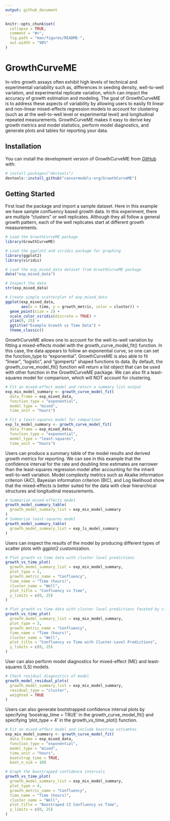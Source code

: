 ```yaml
---
output: github_document
---
```


<!-- README.md is generated from README.Rmd. Please edit that file -->

```r
knitr::opts_chunk$set(
  collapse = TRUE,
  comment = "#>",
  fig.path = "man/figures/README-",
  out.width = "90%"
)
```

# GrowthCurveME

<!-- badges: start -->
<!-- badges: end -->

In-vitro growth assays often exhibit high levels of technical and experimental 
variability such as, differences in seeding density, well-to-well variation, 
and experimental replicate variation, which can impact the accuracy of growth 
estimation and modeling. The goal of GrowthCurveME is to address these aspects 
of variability by allowing users to easily fit linear and non-linear 
mixed-effects regression models to account for clustering 
(such as at the well-to-well level or experimental level) and 
longitudinal repeated measurements. GrowthCurveME makes it easy to derive key
growth metrics and model statistics, perform model diagnostics, and generate
plots and tables for reporting your data.

## Installation

You can install the development version of GrowthCurveME 
from [GitHub](https://github.com/) with:

``` r
# install.packages("devtools")
devtools::install_github("cancermodels-org/GrowthCurveME")
```

## Getting Started

First load the package and import a sample dataset. Here in this example we 
have sample confluency based growth data. In this experiment, there are 
multiple "clusters" or well replicates. Although they all follow a general 
growth pattern, each of the well replicates start at different growth 
measurements. 

```r
# Load the GrowthCurveME package
library(GrowthCurveME)

# Load the ggplot2 and viridis package for graphing
library(ggplot2)
library(viridis)

# Load the exp_mixed_data dataset from GrowthCurveME package
data("exp_mixed_data")

# Inspect the data
str(exp_mixed_data)

# Create simple scatterplot of exp_mixed_data
ggplot(exp_mixed_data,
       aes(x = time, y = growth_metric, color = cluster)) +
  geom_point(size = 2) +
  scale_color_viridis(discrete = TRUE) +
  ylim(0, 25) +
  ggtitle("Example Growth vs Time Data") +
  theme_classic()

```

GrowthCurveME allows one to account for the well-to-well variation by fitting
a mixed-effects model with the growth_curve_model_fit() function. In this 
case, the data appears to follow an exponential curve, so one can set the 
function_type to "exponential". GrowthCurveME is also able to fit "linear", 
"logistic", and "gompertz" shaped functions to data. By default, the 
growth_curve_model_fit() function will return a list object that can be used 
with other function in the GrowthCurveME package. We can also fit a 
least-squares model for comparison, which will NOT account for clustering.  

```r
# Fit an mixed-effect model and return a summary list output
exp_mix_model_summary <- growth_curve_model_fit(
  data_frame = exp_mixed_data,
  function_type = "exponential",
  model_type = "mixed",
  time_unit = "hours")

# Fit a least-squares model for comparison
exp_ls_model_summary <- growth_curve_model_fit(
  data_frame = exp_mixed_data,
  function_type = "exponential",
  model_type = "least-squares",
  time_unit = "hours")

```

Users can produce a summary table of the model results and derived 
growth metrics for reporting. We can see in this example that the confidence 
interval for the rate and doubling time estimates are narrower than the
least-squares regression model after accounting for the inherit well-to-well
variation. Model complexity metrics such as Akaike information criterion (AIC),
Bayesian information criterion (BIC), and Log likelihood show that the 
mixed-effects is better suited for the data with clear hierarchical structures
and longitudinal measurements. 

```r
# Summarize mixed-effects model
growth_model_summary_table(
  growth_model_summary_list = exp_mix_model_summary
)
# Summarize least-squares model
growth_model_summary_table(
  growth_model_summary_list = exp_ls_model_summary
)
```

Users can inspect the results of the model by producing different types of 
scatter plots with ggplot2 customization. 

```r
# Plot growth vs time data with cluster level predictions 
growth_vs_time_plot(
  growth_model_summary_list = exp_mix_model_summary,
  plot_type = 2,
  growth_metric_name = "Confluency",
  time_name = "Time (hours)",
  cluster_name = "Well",
  plot_title = "Confluency vs Time",
  y_limits = c(0, 25)
)

# Plot growth vs time data with cluster level predictions faceted by cluster
growth_vs_time_plot(
  growth_model_summary_list = exp_mix_model_summary,
  plot_type = 3,
  growth_metric_name = "Confluency",
  time_name = "Time (hours)",
  cluster_name = "Well",
  plot_title = "Confluency vs Time with Cluster-Level Predictions",
  y_limits = c(0, 25)
)

```

User can also perform model diagnostics for mixed-effect (ME) and 
least-squares (LS) models.
```r
# Check residual diagnostics of model
growth_model_residual_plots(
  growth_model_summary_list = exp_mix_model_summary,
  residual_type = "cluster",
  weighted = TRUE
)

```

Users can also generate bootstrapped confidence interval plots by specifying 
'boostrap_time = TRUE' in the growth_curve_model_fit() and specifying 
'plot_type = 4' in the growth_vs_time_plot() function.
```r
# Fit an mixed-effect model and include boostrap estiamtes
exp_mix_model_summary <- growth_curve_model_fit(
  data_frame = exp_mixed_data,
  function_type = "exponential",
  model_type = "mixed",
  time_unit = "hours",
  bootstrap_time = TRUE,
  boot_n_sim = 10)

# Graph the boostrapped confidence intervals
growth_vs_time_plot(
  growth_model_summary_list = exp_mix_model_summary,
  plot_type = 4,
  growth_metric_name = "Confluency",
  time_name = "Time (hours)",
  cluster_name = "Well",
  plot_title = "Boostraped CI Confluency vs Time",
  y_limits = c(0, 25)
)

```


